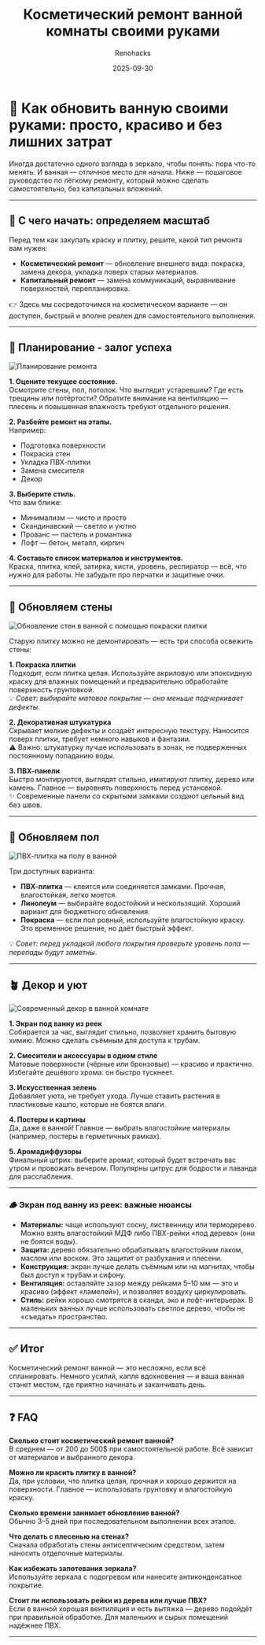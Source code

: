 ﻿---
title: "Косметический ремонт ванной комнаты своими руками"
description: "Как быстро и недорого обновить ванную комнату: покраска плитки, ПВХ-панели, замена пола и стильный декор. Пошаговое руководство для самостоятельного ремонта."
date: 2025-09-30
tags: ["ванная", "ремонт своими руками", "косметический ремонт", "интерьер", "лайфхаки"]
cover: "/images/remont-vannoy/cover.png"
author: "Renohacks"
---

# 🛁 Как обновить ванную своими руками: просто, красиво и без лишних затрат

Иногда достаточно одного взгляда в зеркало, чтобы понять: пора что-то менять. И ванная — отличное место для начала. Ниже — пошаговое руководство по лёгкому ремонту, который можно сделать самостоятельно, без капитальных вложений.

---

## 📌 С чего начать: определяем масштаб

Перед тем как закупать краску и плитку, решите, какой тип ремонта вам нужен:

- **Косметический ремонт** — обновление внешнего вида: покраска, замена декора, укладка поверх старых материалов.
- **Капитальный ремонт** — замена коммуникаций, выравнивание поверхностей, перепланировка.

👉 Здесь мы сосредоточимся на косметическом варианте — он доступен, быстрый и вполне реален для самостоятельного выполнения.

---

## 🧠 Планирование - залог успеха

![Планирование ремонта](/images/remont-vannoy/planirovaniye.png "Планирование ремонта - залог успеха")

**1. Оцените текущее состояние.**  
Осмотрите стены, пол, потолок. Что выглядит устаревшим? Где есть трещины или потёртости? Обратите внимание на вентиляцию — плесень и повышенная влажность требуют отдельного решения.

**2. Разбейте ремонт на этапы.**  
Например:
- Подготовка поверхности
- Покраска стен
- Укладка ПВХ-плитки
- Замена смесителя
- Декор

**3. Выберите стиль.**  
Что вам ближе:
- Минимализм — чисто и просто
- Скандинавский — светло и уютно
- Прованс — пастель и романтика
- Лофт — бетон, металл, кирпич

**4. Составьте список материалов и инструментов.**  
Краска, плитка, клей, затирка, кисти, уровень, респиратор — всё, что нужно для работы. Не забудьте про перчатки и защитные очки.

---

## 🎨 Обновляем стены

![Обновление стен в ванной с помощью покраски плитки](/images/remont-vannoy/remont-vannaya-steny.png "Покраска плитки в ванной — доступный способ обновления")

Старую плитку можно не демонтировать — есть три способа освежить стены:

**1. Покраска плитки**  
Подходит, если плитка целая. Используйте акриловую или эпоксидную краску для влажных помещений и предварительно обработайте поверхность грунтовкой.  
💡 *Совет: выбирайте матовое покрытие — оно меньше подчеркивает дефекты.*

**2. Декоративная штукатурка**  
Скрывает мелкие дефекты и создаёт интересную текстуру. Наносится поверх плитки, требует немного навыков и фантазии.  
⚠️ Важно: штукатурку лучше использовать в зонах, не подверженных постоянному попаданию воды.

**3. ПВХ-панели**  
Быстро монтируются, выглядят стильно, имитируют плитку, дерево или камень. Главное — выровнять поверхность перед установкой.  
✨ Современные панели со скрытыми замками создают цельный вид без швов.

---

## 🧱 Обновляем пол

![ПВХ-плитка на полу в ванной](/images/remont-vannoy/remont-vannaya-pol.png "Современное покрытие пола в ванной — ПВХ-плитка")

Три доступных варианта:

- **ПВХ-плитка** — клеится или соединяется замками. Прочная, влагостойкая, легко моется.
- **Линолеум** — выбирайте водостойкий и нескользящий. Хороший вариант для бюджетного обновления.
- **Покраска** — если пол ровный, используйте влагостойкую краску. Это временное решение, но даёт быстрый эффект.

💡 *Совет: перед укладкой любого покрытия проверьте уровень пола — перепады будут заметны.*

---

## 🪴 Декор и уют

![Современный декор в ванной комнате](/images/remont-vannoy/remont-vannaya-dekor.png "Аксессуары, зелень и постеры для уюта в ванной")

**1. Экран под ванну из реек**  
Собирается за час, выглядит стильно, позволяет хранить бытовую химию. Можно сделать съёмным для доступа к трубам.

**2. Смесители и аксессуары в одном стиле**  
Матовые поверхности (чёрные или бронзовые) — красиво и практично. Избегайте дешёвого хрома: он быстро тускнеет.

**3. Искусственная зелень**  
Добавляет уюта, не требует ухода. Лучше ставить растения в пластиковые кашпо, которые не боятся влаги.

**4. Постеры и картины**  
Да, даже в ванной! Главное — выбрать влагостойкие материалы (например, постеры в герметичных рамках).

**5. Аромадиффузоры**  
Финальный штрих: выберите аромат, который будет встречать вас утром и провожать вечером. Популярны цитрус для бодрости и лаванда для расслабления.

---

### 🪵 Экран под ванну из реек: важные нюансы

- **Материалы:** чаще используют сосну, лиственницу или термодерево. Можно взять влагостойкий МДФ либо ПВХ-рейки «под дерево» (они не боятся воды).
- **Защита:** дерево обязательно обрабатывать влагостойким лаком, маслом или воском. Это защитит от разбухания и плесени.
- **Конструкция:** экран лучше делать съёмным или на магнитах, чтобы был доступ к трубам и сифону.
- **Вентиляция:** оставляйте зазор между рейками 5–10 мм — это и красиво (эффект «ламелей»), и позволяет воздуху циркулировать.
- **Стиль:** рейки хорошо смотрятся в сканди, эко и лофт-интерьерах. В маленьких ванных лучше использовать светлое дерево, чтобы не «съедать» пространство.

---

## ✅ Итог

Косметический ремонт ванной — это несложно, если всё спланировать. Немного усилий, капля вдохновения — и ваша ванная станет местом, где приятно начинать и заканчивать день.

---

## ❓ FAQ

**Сколько стоит косметический ремонт ванной?**  
В среднем — от 200 до 500$ при самостоятельной работе. Всё зависит от материалов и выбранного декора.

**Можно ли красить плитку в ванной?**  
Да, при условии, что плитка целая, прочная и хорошо держится на поверхности. Главное — использовать грунтовку и влагостойкую краску.

**Сколько времени занимает обновление ванной?**  
Обычно 3–5 дней при последовательном выполнении всех этапов.

**Что делать с плесенью на стенах?**  
Сначала обработать стены антисептическим средством, затем наносить отделочные материалы.

**Как избежать запотевания зеркала?**  
Используйте зеркала с подогревом или нанесите антиконденсатное покрытие.

**Стоит ли использовать рейки из дерева или лучше ПВХ?**  
Если в ванной хорошая вентиляция и есть вытяжка — дерево подойдёт при правильной обработке. Для маленьких и сырых помещений надёжнее ПВХ.

---
